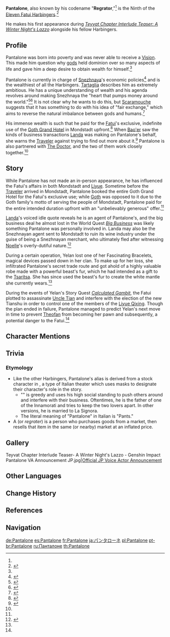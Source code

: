 {{Character Infobox
|type             = Mentioned
|image            = Pantalone.png
|affiliation      = Fatui
|affiliation2     = Eleven Fatui Harbingers
|region           = Snezhnaya
|location         = None
|title            = Regrator
|title2           = The Ninth of the Eleven Fatui Harbingers
|voiceEN          = {{w|J. Michael Tatum}}<ref name="lazzo video description">YouTube: [https://youtu.be/TmaAOV4SJNQ Teyvat Chapter Interlude Teaser: A Winter Night's Lazzo] (Video Description)</ref>
|voiceCN          = Xu Min ({{zh|徐敏}})<ref name="Lazzo Chinese">Bilibili: [https://www.bilibili.com/video/BV1mB4y1e7Lh {{zh|《原神·提瓦特篇》幕间PV-「冬夜愚戏」}}] (Video Description)</ref>
|voiceJP          = {{w|Takanori Hoshino|Hoshino Takanori ({{ja|星野貴紀}})}}<ref>Twitter: [https://twitter.com/Genshin_7/status/1546349629339344896 JP VA Announcement]</ref>
|voiceKR          = {{w|ko:서윤선|Seo Yun-seon ({{ko|서윤선}})}}<ref name="Lazzo Korean">YouTube: [https://youtu.be/MgcKHysZ_Dc {{ko|원신 티바트편 막간 PV - 「한겨울 밤의 광대극」}}] (Video Description)</ref>
}}
'''Pantalone''', also known by his codename "'''Regrator''',"<ref name="lazzo video description" /> is the Ninth of the [[Eleven Fatui Harbingers]].<ref name="yelan cs">{{Ref/CS|Yelan|The Fascinating Bracelet and the Whitesilk Mantle}}</ref>

He makes his first appearance during ''[https://youtu.be/TmaAOV4SJNQ Teyvat Chapter Interlude Teaser: A Winter Night's Lazzo]'' alongside his fellow Harbingers.

==Profile==
{{Quote|We shall, by whatever means necessary, become the heart that pumps money around the world. And, when the moment comes, that heart shall cease beating by our will alone.|Pantalone|[[Moment of Cessation]]}}
Pantalone was born into poverty and was never able to receive a [[Vision]]. This made him question why [[gods]] held dominion over so many aspects of life and gave him a deep desire to obtain wealth for himself.<ref name="cessation" />

Pantalone is currently in charge of [[Snezhnaya]]'s economic policies<ref>{{Ref/NPC|Andrei}}</ref> and is the wealthiest of all the Harbingers. [[Tartaglia]] describes him as extremely ambitious. He has a unique understanding of wealth and his agenda revolves around making Snezhnaya the "heart that pumps money around the world."<ref name="cessation">{{Ref/Arti|Moment of Cessation}}</ref><ref name="yelan sq">{{Ref/Quest|Foregone Conclusion}}</ref> It is not clear why he wants to do this, but [[Scaramouche]] suggests that it has something to do with his idea of "fair exchange," which aims to reverse the natural imbalance between gods and humans.<ref name="Wanderer VO">{{Ref/VO|Wanderer|About Regrator}}</ref>

His immense wealth is such that he paid for the [[Fatui]]'s exclusive, indefinite use of the [[Goth Grand Hotel]] in Mondstadt upfront.<ref name="goth">{{Ref/NPC|Goth}}</ref> When [[Bao'er]] saw the kinds of business transactions [[Landa]] was making on Pantalone's behalf, she warns the [[Traveler]] against trying to find out more about it.<ref>{{Ref/Quest|Big Business}}</ref> Pantalone is also partnered with [[Il Dottore|The Doctor]], and the two of them work closely together.<ref name="Wanderer VO" />

==Story==
While Pantalone has not made an in-person appearance, he has influenced the Fatui's affairs in both Mondstadt and [[Liyue]]. Sometime before the [[Traveler]] arrived in Mondstadt, Pantalone booked the entire Goth Grand Hotel for the Fatui's exclusive use; while [[Goth]] was opposed to it due to the Goth family's motto of serving the people of Mondstadt, Pantalone paid for the entire intended duration upfront with an "unbelievably generous" offer.<ref name="goth" />

[[Landa]]'s voiced idle quote reveals he is an agent of Pantalone's, and the big business deal he almost lost in the World Quest ''[[Big Business]]'' was likely something Pantalone was personally involved in. Landa may also be the Snezhnayan agent sent to Mondstadt to ruin its wine industry under the guise of being a Snezhnayan merchant, who ultimately fled after witnessing [[Noelle]]'s overly-dutiful nature.<ref>{{Ref/CS|Noelle|2}}</ref>

During a certain operation, Yelan lost one of her Fascinating Bracelets, magical devices passed down in her clan. To make up for her loss, she infiltrated Pantalone's secret trade route and got ahold of a highly valuable robe made with a powerful beast's fur, which he had intended as a gift to the [[Tsaritsa]]. She has since used the beast's fur to create the white mantle she currently wears.<ref name="yelan cs" />

During the events of Yelan's Story Quest ''[[Calculated Gambit]]'', the Fatui plotted to assassinate [[Uncle Tian]] and interfere with the election of the new Tianshu in order to control one of the members of the [[Liyue Qixing]]. Though the plan ended in failure, Pantalone managed to predict Yelan's next move in time to prevent [[Theofan]] from becoming her pawn and subsequently, a potential danger to the Fatui.<ref name="yelan sq" />

==Character Mentions==
{{Character Mentions}}

==Trivia==
===Etymology===
* Like the other Harbingers, Pantalone's alias is derived from a stock character in ''{{w|commedia dell'arte}}'', a type of Italian theater which uses masks to designate their character's role in the story.
** "{{w|Pantalone}}" is greedy and uses his high social standing to push others around and interfere with their business. Oftentimes, he is the father of one of the Innamorati and tries to keep the two lovers apart. In other versions, he is married to La Signora.
** The literal meaning of "Pantalone" in Italian is "Pants."
*A ''{{wt|regrator||English}}'' (or ''regrater'') is a person who purchases goods from a market, then resells that item in the same (or nearby) market at an inflated price.

==Gallery==
<gallery>
Teyvat Chapter Interlude Teaser- A Winter Night's Lazzo - Genshin Impact
Pantalone VA Announcement JP.jpg|[https://twitter.com/Genshin_7/status/1546349629339344896 Official JP Voice Actor Announcement]
</gallery>
<!--
==Notes==
{{Reflist|note=1}}
-->
==Other Languages==
{{Flex|
===Pantalone===
{{Other Languages|default_hidden=1
|en       = Pantalone
|zhs      = 潘塔罗涅
|zhs_rm   = Pāntǎluōniè
|zht      = 潘塔羅涅
|zht_rm   = Pāntǎluōniè
|ja       = パンタローネ
|ja_rm    = Pantaroone
|ko       = 판탈로네
|ko_rm    = Pantallone
|es       = Pantalone
|fr       = Pantalone
|ru       = Панталоне
|th       = Pantalone
|vi       = Pantalone
|de       = Pantalone
|id       = Pantalone
|pt       = Pantalone
|tr       = Pantalone
|it       = Pantalone
}}
|
===Regrator===
{{Other Languages
|en       = Regrator
|zhs      = 富人
|zhs_rm   = Fùrén
|zht      = 富人
|zht_rm   = Fùrén
|zh_tl    = Rich Person
|ja       = 富者
|ja_rm    = Fusha
|ja_tl    = Rich Person
|ko       = {{tt|거상|巨商}}
|ko_rm    = Geosang
|ko_tl    = Business Magnate
|es       = El Regatero
|es_tl    = The Regrator
|fr       = Fortuné
|fr_tl    = Rich Man
|ru       = Делец
|ru_tl    = Businessman
|th       = Regrator
|vi       = Regrator
|de       = Geschäftsmann
|de_tl    = Businessman
|id       = Regrator
|pt       = Magnata<ref name="lazzo video description" /> / Regrator<ref name="yelan sq" /><ref name="yelan cs" />
|pt_tl    = Magnate / &mdash;
|tr       = Madrabaz
|tr_tl    = 
|it       = Affarista
|it_tl    = Businessman
}}
}}

==Change History==
{{Change History|introduced=1.0}}

==References==
{{Reflist|2}}

==Navigation==
{{Fatui Navbox}}
{{Faction Navbox}}

[[de:Pantalone]]
[[es:Pantalone]]
[[fr:Pantalone]]
[[ja:パンタローネ]]
[[pl:Pantalone]]
[[pt-br:Pantalone]]
[[ru:Панталоне]]
[[th:Pantalone]]
